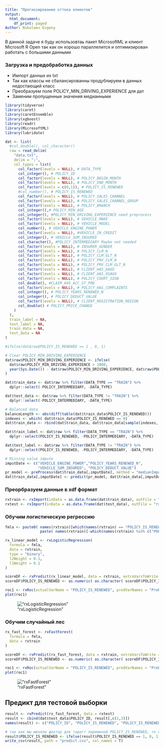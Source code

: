 ```yaml
---
title: "Прогнозирование оттока клиентов"
output:
  html_document:
    df_print: paged
Author: Nikolaev Evgeny
---
```

В данной задаче я буду использовтаь пакет MicrosoftML и клиент Microsoft R Open так как он хорошо параллелится и оптимизирован работать с большими данными

### Загрузка и предобработка данных

* Импорт данных их txt
* Так как классы не сбалансированны продублируем в данных недостающий класс
* Преобразуем поле POLICY_MIN_DRIVING_EXPERIENCE для дат
* Заменим пропущенные значения медианными

```r
library(tidyverse)
library(caret)
library(caretEnsemble)
library(xgboost)
library(readr)
library(MicrosoftML)
library(lubridate)

dat <- list(
  #col_double(), col_character()
  raw = read_delim(
    "data.txt", 
    delim = ";", 
    col_types = list(
      col_factor(levels = NULL), # DATA_TYPE
      col_integer(), # POLICY_ID
      col_factor(levels = NULL), # POLICY_BEGIN_MONTH
      col_factor(levels = NULL), # POLICY_END_MONTH
      col_factor(levels = c(0,1)), # POLICY_IS_RENEWED
      #col_number(), # POLICY_IS_RENEWED
      col_factor(levels = NULL), # POLICY_SALES_CHANNEL
      col_factor(levels = NULL), # POLICY_SALES_CHANNEL_GROUP
      col_factor(levels = NULL), # POLICY_BRANCH
      col_integer(),# POLICY_MIN_AGE
      col_integer(), #POLICY_MIN_DRIVING_EXPERIENCE need preprocess
      col_factor(levels = NULL), # VEHICLE_MAKE
      col_factor(levels = NULL), # VEHICLE_MODEL
      col_number(), # VEHICLE_ENGINE_POWER
      col_factor(levels = NULL), #VEHICLE_IN_CREDIT
      col_integer(), # VEHICLE_SUM_INSURED
      col_character(), #POLICY_INTERMEDIARY Maybe not needed
      col_factor(levels = NULL), # INSURER_GENDER
      col_factor(levels = NULL), # POLICY_CLM_N
      col_factor(levels = NULL), # POLICY_CLM_GLT_N
      col_factor(levels = NULL), # POLICY_PRV_CLM_N
      col_factor(levels = NULL), # POLICY_PRV_CLM_GLT_N
      col_factor(levels = NULL), # CLIENT_HAS_DAGO
      col_factor(levels = NULL), # CLIENT_HAS_OSAGO
      col_factor(levels = NULL), # POLICY_COURT_SIGN
      col_double(), #CLAIM_AVG_ACC_ST_PRD
      col_factor(levels = NULL), # POLICY_HAS_COMPLAINTS
      col_integer(), # POLICY_YEARS_RENEWED_N
      col_integer(), # POLICY_DEDUCT_VALUE
      col_factor(levels = NULL), # CLIENT_REGISTRATION_REGION
      col_double() # POLICY_PRICE_CHANGE
    )
  ),
  train_label = NA,
  test_label = NA,
  train_data = NA,
  test_data = NA
)

#ifelse(dat$raw$POLICY_IS_RENEWED == 1 , 0, 1)

# Clear POLICY_MIN_DRIVING_EXPERIENCE
dat$raw$POLICY_MIN_DRIVING_EXPERIENCE <- ifelse(
  dat$raw$POLICY_MIN_DRIVING_EXPERIENCE > 1000, 
  year(Sys.Date()) - dat$raw$POLICY_MIN_DRIVING_EXPERIENCE, dat$raw$POLICY_MIN_DRIVING_EXPERIENCE
)

dat$train_data <- dat$raw %>% filter(DATA_TYPE == "TRAIN") %>% 
  dplyr::select(-POLICY_INTERMEDIARY, -DATA_TYPE)

dat$test_data <- dat$raw %>% filter(DATA_TYPE != "TRAIN") %>% 
  dplyr::select(-POLICY_INTERMEDIARY, -DATA_TYPE)

# Balanced data
balanceLength <- abs(diff(table(dat$train_data$POLICY_IS_RENEWED)))
indexes <- which( dat$train_data$POLICY_IS_RENEWED == 0)
dat$train_data <- rbind(dat$train_data, dat$train_data[sample(indexes, balanceLength, replace = T),])

dat$train_label <- dat$raw %>% filter(DATA_TYPE == "TRAIN") %>% 
  dplyr::select(POLICY_IS_RENEWED, -POLICY_INTERMEDIARY, -DATA_TYPE)

dat$test_label <- dat$raw %>% filter(DATA_TYPE != "TRAIN") %>% 
  dplyr::select(POLICY_IS_RENEWED, -POLICY_INTERMEDIARY, -DATA_TYPE)

# Missing value impute
imputDate <- c("VEHICLE_ENGINE_POWER","POLICY_YEARS_RENEWED_N", 
               "VEHICLE_SUM_INSURED", "POLICY_DEDUCT_VALUE")
pr_model <- preProcess(dat$train_data[,imputDate], method = "medianImpute" )
dat$train_data[,imputDate] <- predict(pr_model, dat$train_data[,imputDate])
```


### Преорбразуем данные в xdf формат

```r
rxtrain <- rxImport(inData = as.data.frame(dat$train_data), outFile = "rxtrain.xdf", overwrite = TRUE)
rxtest <- rxImport(inData = as.data.frame(dat$test_data), outFile = "rxtest.xdf", overwrite = TRUE)
```

### Обучим логистическую регрессию

```r
fmla <- paste0( names(rxtrain)[which(names(rxtrain) == "POLICY_IS_RENEWED")], " ~ ", 
                paste( names(rxtrain)[-which(names(rxtrain) %in% c("POLICY_ID", "POLICY_IS_RENEWED"))], collapse = ' + ' ))

rx_linear_model <- rxLogisticRegression(
  formula = fmla, 
  data = rxtrain, 
  type = "binary", 
  l2Weight = 0.1, 
  l1Weight = 0.1
)

scoreDF <- rxPredict(rx_linear_model, data = rxtrain, extraVarsToWrite = "POLICY_IS_RENEWED")
scoreDF$POLICY_IS_RENEWED <- as.numeric( as.character( scoreDF$POLICY_IS_RENEWED))

roc1 <- rxRoc(actualVarName = "POLICY_IS_RENEWED", predVarNames = "Probability.1", data = scoreDF) 
plot(roc1)
```

!["rxLogisticRegression"](images/lm.png)

### Обучим случайный лес

```r

rx_fast_forest <- rxFastForest(
  formula = fmla, 
  data = rxtrain
)

scoreDF <- rxPredict(rx_fast_forest, data = rxtrain, extraVarsToWrite = "POLICY_IS_RENEWED")
scoreDF$POLICY_IS_RENEWED <- as.numeric( as.character( scoreDF$POLICY_IS_RENEWED))

roc1 <- rxRoc(actualVarName = "POLICY_IS_RENEWED", predVarNames = "Probability.1", data = scoreDF) 
plot(roc1)
```

!["rxFastForest"](images/rf.png)

## Предикт для тестовой выборки

```r
result <- rxPredict(rx_fast_forest, data = rxtest)
result <- cbind(dat$test_data$POLICY_ID, result[,c(1,3)])
names(result) <- c("POLICY_ID", "POLICY_IS_RENEWED", "POLICY_IS_RENEWED_PROBABILITY")

# так как мы меняли фактор для тарегт перемнной POLICY_IS_RENEWED, то и предсказания будут обратные
result$POLICY_IS_RENEWED <- ifelse(result$POLICY_IS_RENEWED == 1, 0, 1)
write_csv(result, path = "predict.csv", col_names = T)
```

